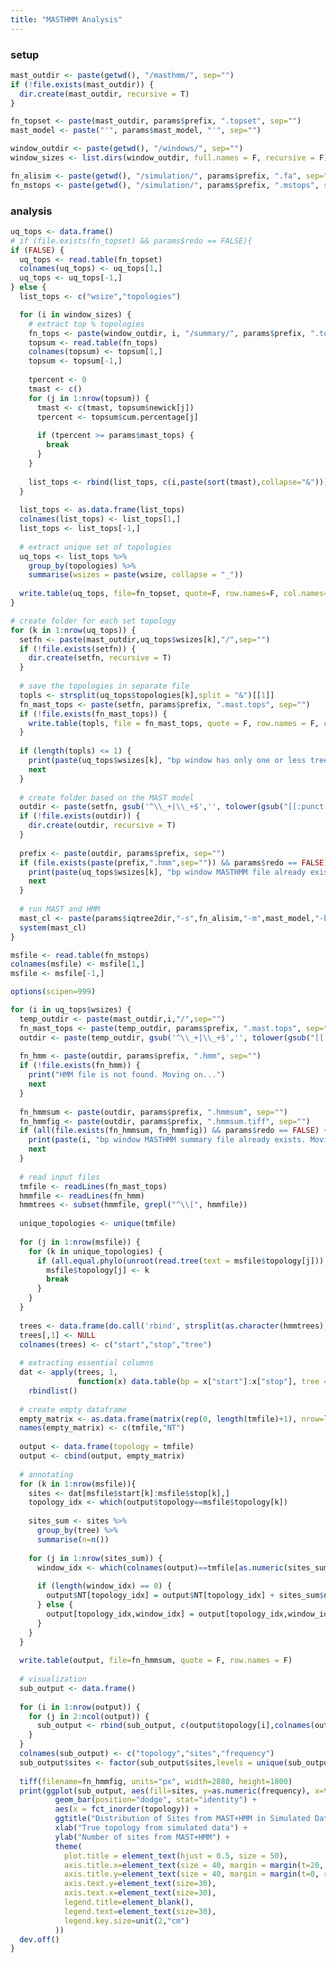 ```yaml
---
title: "MASTHMM Analysis"
---
```


### setup
```r
mast_outdir <- paste(getwd(), "/masthmm/", sep="")
if (!file.exists(mast_outdir)) {
  dir.create(mast_outdir, recursive = T)
}

fn_topset <- paste(mast_outdir, params$prefix, ".topset", sep="")
mast_model <- paste("'", params$mast_model, "'", sep="")

window_outdir <- paste(getwd(), "/windows/", sep="")
window_sizes <- list.dirs(window_outdir, full.names = F, recursive = F)

fn_alisim <- paste(getwd(), "/simulation/", params$prefix, ".fa", sep="")
fn_mstops <- paste(getwd(), "/simulation/", params$prefix, ".mstops", sep="")
```

### analysis
```r
uq_tops <- data.frame()
# if (file.exists(fn_topset) && params$redo == FALSE){
if (FALSE) {
  uq_tops <- read.table(fn_topset)
  colnames(uq_tops) <- uq_tops[1,]
  uq_tops <- uq_tops[-1,]
} else {
  list_tops <- c("wsize","topologies")

  for (i in window_sizes) {
    # extract top % topologies
    fn_tops <- paste(window_outdir, i, "/summary/", params$prefix, ".topsum", sep="")
    topsum <- read.table(fn_tops)
    colnames(topsum) <- topsum[1,]
    topsum <- topsum[-1,]
    
    tpercent <- 0
    tmast <- c()
    for (j in 1:nrow(topsum)) {
      tmast <- c(tmast, topsum$newick[j])
      tpercent <- topsum$cum.percentage[j]
      
      if (tpercent >= params$mast_tops) {
        break
      }
    }
    
    list_tops <- rbind(list_tops, c(i,paste(sort(tmast),collapse="&")))
  }
  
  list_tops <- as.data.frame(list_tops)
  colnames(list_tops) <- list_tops[1,]
  list_tops <- list_tops[-1,]
  
  # extract unique set of topologies
  uq_tops <- list_tops %>%
    group_by(topologies) %>% 
    summarise(wsizes = paste(wsize, collapse = "_"))
  
  write.table(uq_tops, file=fn_topset, quote=F, row.names=F, col.names=T)
}
```

```r
# create folder for each set topology
for (k in 1:nrow(uq_tops)) {
  setfn <- paste(mast_outdir,uq_tops$wsizes[k],"/",sep="")
  if (!file.exists(setfn)) {
    dir.create(setfn, recursive = T)
  }
  
  # save the topologies in separate file
  topls <- strsplit(uq_tops$topologies[k],split = "&")[[1]]
  fn_mast_tops <- paste(setfn, params$prefix, ".mast.tops", sep="")
  if (!file.exists(fn_mast_tops)) {
    write.table(topls, file = fn_mast_tops, quote = F, row.names = F, col.names = F)
  }
  
  if (length(topls) <= 1) {
    print(paste(uq_tops$wsizes[k], "bp window has only one or less tree. Moving on..."))
    next
  }
  
  # create folder based on the MAST model
  outdir <- paste(setfn, gsub('^\\_+|\\_+$','', tolower(gsub("[[:punct:]]","_",mast_model))), "/", sep="")
  if (!file.exists(outdir)) {
    dir.create(outdir, recursive = T)
  }
  
  prefix <- paste(outdir, params$prefix, sep="")
  if (file.exists(paste(prefix,".hmm",sep="")) && params$redo == FALSE) {
    print(paste(uq_tops$wsizes[k], "bp window MASTHMM file already exists. Moving on..."))
    next
  }
  
  # run MAST and HMM
  mast_cl <- paste(params$iqtree2dir,"-s",fn_alisim,"-m",mast_model,"-blmin 0.0001 -te",fn_mast_tops,"-pre",prefix,"-hmm -wslm -wspm -alninfo")
  system(mast_cl)
}
```

```r
msfile <- read.table(fn_mstops)
colnames(msfile) <- msfile[1,]
msfile <- msfile[-1,]

options(scipen=999)

for (i in uq_tops$wsizes) {
  temp_outdir <- paste(mast_outdir,i,"/",sep="")
  fn_mast_tops <- paste(temp_outdir, params$prefix, ".mast.tops", sep="")
  outdir <- paste(temp_outdir, gsub('^\\_+|\\_+$','', tolower(gsub("[[:punct:]]","_",mast_model))), "/", sep="")
  
  fn_hmm <- paste(outdir, params$prefix, ".hmm", sep="")
  if (!file.exists(fn_hmm)) {
    print("HMM file is not found. Moving on...")
    next
  }
 
  fn_hmmsum <- paste(outdir, params$prefix, ".hmmsum", sep="")
  fn_hmmfig <- paste(outdir, params$prefix, ".hmmsum.tiff", sep="")
  if (all(file.exists(fn_hmmsum, fn_hmmfig)) && params$redo == FALSE) {
    print(paste(i, "bp window MASTHMM summary file already exists. Moving on...", sep=""))
    next
  }
  
  # read input files
  tmfile <- readLines(fn_mast_tops)
  hmmfile <- readLines(fn_hmm)
  hmmtrees <- subset(hmmfile, grepl("^\\[", hmmfile))
  
  unique_topologies <- unique(tmfile)
  
  for (j in 1:nrow(msfile)) {
    for (k in unique_topologies) {
      if (all.equal.phylo(unroot(read.tree(text = msfile$topology[j])), read.tree(text = k))) {
        msfile$topology[j] <- k
        break
      }
    }
  }
  
  trees <- data.frame(do.call('rbind', strsplit(as.character(hmmtrees),'\\[|,|\\]')))
  trees[,1] <- NULL
  colnames(trees) <- c("start","stop","tree")
  
  # extracting essential columns
  dat <- apply(trees, 1,
               function(x) data.table(bp = x["start"]:x["stop"], tree = x["tree"])) %>%
    rbindlist()
  
  # create empty dataframe
  empty_matrix <- as.data.frame(matrix(rep(0, length(tmfile)+1), nrow=length(tmfile), ncol=length(tmfile)+1))
  names(empty_matrix) <- c(tmfile,"NT")
  
  output <- data.frame(topology = tmfile)
  output <- cbind(output, empty_matrix)
  
  # annotating
  for (k in 1:nrow(msfile)){
    sites <- dat[msfile$start[k]:msfile$stop[k],]
    topology_idx <- which(output$topology==msfile$topology[k])
    
    sites_sum <- sites %>%
      group_by(tree) %>%
      summarise(n=n())
    
    for (j in 1:nrow(sites_sum)) {
      window_idx <- which(colnames(output)==tmfile[as.numeric(sites_sum$tree[j])])
      
      if (length(window_idx) == 0) {
        output$NT[topology_idx] = output$NT[topology_idx] + sites_sum$n[j]
      } else {
        output[topology_idx,window_idx] = output[topology_idx,window_idx] + sites_sum$n[j]
      }
    }
  }
  
  write.table(output, file=fn_hmmsum, quote = F, row.names = F)
  
  # visualization
  sub_output <- data.frame()
  
  for (i in 1:nrow(output)) {
    for (j in 2:ncol(output)) {
      sub_output <- rbind(sub_output, c(output$topology[i],colnames(output[j]),output[i,j]))
    }
  }
  colnames(sub_output) <- c("topology","sites","frequency")
  sub_output$sites <- factor(sub_output$sites,levels = unique(sub_output$sites),ordered = T)
  
  tiff(filename=fn_hmmfig, units="px", width=2880, height=1800)
  print(ggplot(sub_output, aes(fill=sites, y=as.numeric(frequency), x=topology)) + 
          geom_bar(position="dodge", stat="identity") +
          aes(x = fct_inorder(topology)) +
          ggtitle("Distribution of Sites from MAST+HMM in Simulated Dataset") + 
          xlab("True topology from simulated data") +
          ylab("Number of sites from MAST+HMM") +
          theme(
            plot.title = element_text(hjust = 0.5, size = 50),
            axis.title.x=element_text(size = 40, margin = margin(t=20, r=0, b=0, l=0)),
            axis.title.y=element_text(size = 40, margin = margin(t=0, r=20, b=0, l=0)),
            axis.text.y=element_text(size=30),
            axis.text.x=element_text(size=30),
            legend.title=element_blank(),
            legend.text=element_text(size=30),
            legend.key.size=unit(2,"cm")
          ))
  dev.off()
}
```
